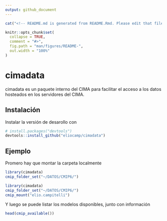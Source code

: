 ```yaml
---
output: github_document
---
```




```r
cat("<!-- README.md is generated from README.Rmd. Please edit that file -->")
```

```r
knitr::opts_chunk$set(
  collapse = TRUE,
  comment = "#>",
  fig.path = "man/figures/README-",
  out.width = "100%"
)
```
# cimadata

<!-- badges: start -->
<!-- badges: end -->

cimadata es un paquete interno del CIMA para facilitar el acceso a los datos hosteados en los servidores del CIMA. 

## Instalación


Instalar la versión de desarollo con 

``` r
# install.packages("devtools")
devtools::install_github("eliocamp/cimadata")
```
## Ejemplo

Promero hay que montar la carpeta localmente

```r
library(cimadata)
cmip_folder_set("~/DATOS/CMIP6/")
```

```r
library(cimadata)
cmip_folder_set("~/DATOS/CMIP6/")
cmip_mount("elio.campitelli")
```

Y luego se puede listar los modelos disponibles, junto con información

```r
head(cmip_available())
```

